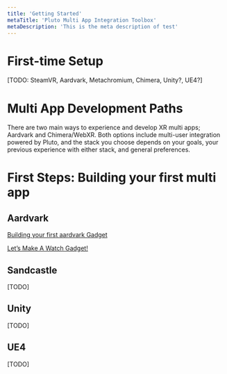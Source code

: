 ```yaml
---
title: 'Getting Started'
metaTitle: 'Pluto Multi App Integration Toolbox'
metaDescription: 'This is the meta description of test'
---
```


# First-time Setup

[TODO: SteamVR, Aardvark, Metachromium, Chimera, Unity?, UE4?]

# Multi App Development Paths

There are two main ways to experience and develop XR multi apps; Aardvark and Chimera/WebXR. Both options include multi-user integration powered by Pluto, and the stack you choose depends on your goals, your previous experience with either stack, and general preferences.



# First Steps: Building your first multi app

## Aardvark

[Building your first aardvark Gadget](https://aardvarkxr.github.io/aardvark/getting_started/)

[Let’s Make A Watch Gadget!](https://aardvarkxr.github.io/aardvark/watch_tutorial/)

## Sandcastle

[TODO]

## Unity

[TODO]

## UE4

[TODO]
